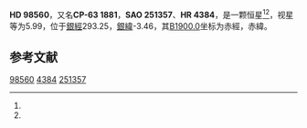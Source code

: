 {{Starbox begin
| name = HD 98560
}}
{{Starbox observe
| epoch = [[J2000.0|J2000.0]]
| constell = {{星座名待查}}<ref name=SIMBAD>{{cite web
 | url=http://simbad.u-strasbg.fr/simbad/sim-id?Ident=HR+4384
 | title =Pulsating variable Star
 | publisher=Centre de Données astronomiques de Strasbourg
 | work=SIMBAD
 | accessdate=2012-07-13}}</ref><ref name=DATA>{{cite web
 | url=http://vizier.u-strasbg.fr/viz-bin/VizieR-5?-out.add=.&-source=5050&-corr=PK=HR&-out.max=9999&HR=4384
 | title=VizieR Detailed Page
 | accessdate=2012-07-13
 | archive-date=2019-02-16
 | archive-url=https://web.archive.org/web/20190216122818/http://vizier.u-strasbg.fr/viz-bin/VizieR-5?-out.add=.&-source=5050&-corr=PK=HR&-out.max=9999&HR=4384
 | dead-url=no
 }}</ref>
| 星官 = 
| ra = {{RA|11|19|16.5}}<ref name=SIMBAD /><ref name=DATA />
| dec = {{DEC|-64|34|57}}<ref name=SIMBAD /><ref name=DATA />
| appmag_v = 5.99<ref name=SIMBAD /><ref name=DATA />
}}
{{Starbox character
| class = F6IV<ref name=SIMBAD /><ref name=DATA />
| b-v = 0.46<ref name=SIMBAD /><ref name=DATA />
| u-b = 0<ref name=SIMBAD /><ref name=DATA />
| r-i = <ref name=SIMBAD /><ref name=DATA />
| variable = 
}}
{{Starbox astrometry
| radial_v = 0
| prop_mo_ra = 6
| parallax = 
| p_error = 
}}
{{Starbox catalog
| names =CP-63 1881，[[SAO星表|SAO]] 251357，[[HD星表|HD]] 98560，[[HR星表|HR]] 4384}}
{{Starbox reference |Simbad=HR+4384}}
{{Starbox end}}

'''HD 98560'''，又名'''CP-63 1881'''，'''SAO 251357'''、'''HR 4384'''，是一颗恒星<ref name=SIMBAD /><ref name=DATA />，视星等为5.99，位于[[銀道座標系|銀經]]293.25，[[銀道座標系|銀緯]]-3.46，其[[B1900.0|B1900.0]]坐标为赤經{{RA|11|15|5.4}}，赤緯{{DEC|-64|-3.46|11}}。

== 参考文献 ==
{{reflist}}

{{star-stub}}

[[Category:HD和HDE天體|98560]]
[[Category:HR天體|4384]]
[[Category:SAO天體|251357]]